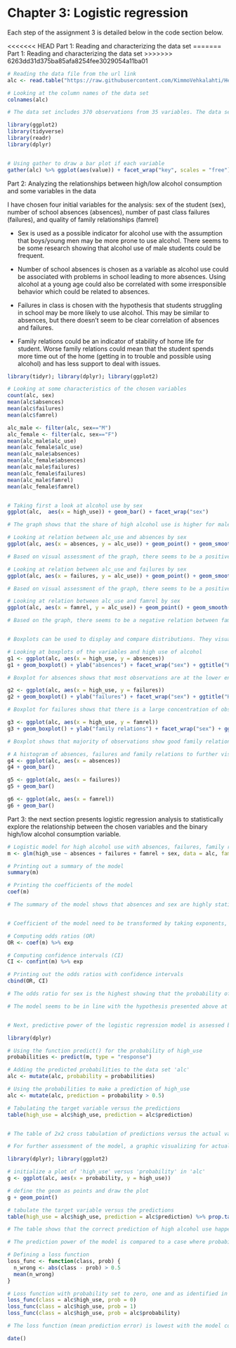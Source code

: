 # Chapter 3: Logistic regression 

Each step of the assignment 3 is detailed below in the code section below. 

<<<<<<< HEAD
Part 1: Reading and characterizing the data  set
=======
Part 1: Reading and characterizing the data set
>>>>>>> 6263dd31d375ba85afa8254fee3029054a11ba01

```r

# Reading the data file from the url link 
alc <- read.table("https://raw.githubusercontent.com/KimmoVehkalahti/Helsinki-Open-Data-Science/master/datasets/alc.csv", sep = ",", header = T)

# Looking at the column names of the data set
colnames(alc)

# The data set includes 370 observations from 35 variables. The data set has been build by combining two data sets that include different variables of student achievement in secondary education of two Portuguese schools as well as different attributes, such as grades, demographic, social and school related features. Data set also includes variables for alcohol use, including an indicator for high and low usage.

library(ggplot2)
library(tidyverse)
library(readr)
library(dplyr)


# Using gather to draw a bar plot if each variable 
gather(alc) %>% ggplot(aes(value)) + facet_wrap("key", scales = "free") + geom_bar()

```


Part 2: Analyzing the relationships between high/low alcohol consumption and some  variables in the data

I have chosen four initial variables for the analysis: sex of the student (sex), number of school absences (absences), number of past class failures (failures), and quality of family relationships (famrel)

  - Sex is used as a possible indicator for alcohol use with the assumption that        boys/young men may be more prone to use alcohol. There seems to be some             research showing that alcohol use of male students could be frequent.
  
  - Number of school absences is chosen as a variable as alcohol use could be           associated with problems in school leading to more absences. Using alcohol at a     young age could also be correlated with some irresponsible behavior which could     be related to absences.  
  
  - Failures in class is chosen with the hypothesis that students struggling in         school may be more likely to use alcohol. This may be similar to absences, but      there doesn't seem to be clear correlation of absences and failures.
  
  - Family relations could be an indicator of stability of home life for student.       Worse family relations could mean that the student spends more time out of the      home (getting in to trouble and possible using alcohol) and has less support to     deal with issues.



```r
library(tidyr); library(dplyr); library(ggplot2)

# Looking at some characteristics of the chosen variables
count(alc, sex)
mean(alc$absences)
mean(alc$failures)
mean(alc$famrel)

alc_male <- filter(alc, sex=="M")
alc_female <- filter(alc, sex=="F")
mean(alc_male$alc_use)
mean(alc_female$alc_use)
mean(alc_male$absences)
mean(alc_female$absences)
mean(alc_male$failures)
mean(alc_female$failures)
mean(alc_male$famrel)
mean(alc_female$famrel)


# Taking first a look at alcohol use by sex
ggplot(alc,  aes(x = high_use)) + geom_bar() + facet_wrap("sex")

# The graph shows that the share of high alcohol use is higher for male students compared to female students 

# Looking at relation between alc_use and absences by sex
ggplot(alc, aes(x = absences, y = alc_use)) + geom_point() + geom_smooth(method = "lm") + facet_wrap("sex") + ggtitle("Alcohol use and absences")

# Based on visual assessment of the graph, there seems to be a positive relation between absences and alcohol use. The relation seems much stronger for male students.

# Looking at relation between alc_use and failures by sex
ggplot(alc, aes(x = failures, y = alc_use)) + geom_point() + geom_smooth(method = "lm") + facet_wrap("sex") + ggtitle("Alcohol use and failures")

# Based on visual assessment of the graph, there seems to be a positive relation between failures in school and alcohol use.

# Looking at relation between alc_use and famrel by sex
ggplot(alc, aes(x = famrel, y = alc_use)) + geom_point() + geom_smooth(method = "lm") + facet_wrap("sex") + ggtitle("Alcohol use and family relations")

# Based on the graph, there seems to be a negative relation between family relation and alcohol use, meaning that better family life corresponds to lower alcohol usage. the relation seems stronger for male students. 


# Boxplots can be used to display and compare distributions. They visualize the 25th, 50th and 75th percentiles of the data and shows whether there are any outliers. 

# Looking at boxplots of the variables and high use of alcohol 
g1 <- ggplot(alc, aes(x = high_use, y = absences))
g1 + geom_boxplot() + ylab("absences") + facet_wrap("sex") + ggtitle("High alcohol use and absences by sex")

# Boxplot for absences shows that most observations are at the lower end but there are also some outliers (especially for female students) that are worth noticing

g2 <- ggplot(alc, aes(x = high_use, y = failures))
g2 + geom_boxplot() + ylab("failures") + facet_wrap("sex") + ggtitle("High alcohol use and failures by sex")

# Boxplot for failures shows that there is a large concentration of observations in at zero and a small number of observations in higher values

g3 <- ggplot(alc, aes(x = high_use, y = famrel))
g3 + geom_boxplot() + ylab("family relations") + facet_wrap("sex") + ggtitle("High alcohol use and family relations by sex")

# Boxplot shows that majority of observations show good family relations but there are also some outliers. There seems to be a meaningful difference in family relations between high and low alcohol use.

# A histogram of absences, failures and family relations to further visualize the data
g4 <- ggplot(alc, aes(x = absences)) 
g4 + geom_bar()

g5 <- ggplot(alc, aes(x = failures)) 
g5 + geom_bar()

g6 <- ggplot(alc, aes(x = famrel)) 
g6 + geom_bar()

```




Part 3: the next section presents logistic regression analysis to statistically explore the relationship between the chosen variables and the binary high/low alcohol consumption variable.



```r

# Logistic model for high alcohol use with absences, failures, family relations and sex as the chosen variables
m <- glm(high_use ~ absences + failures + famrel + sex, data = alc, family = "binomial")

# Printing out a summary of the model
summary(m)

# Printing the coefficients of the model
coef(m)

# The summary of the model shows that absences and sex are highly statistically significant while also failures and family relations have relatively high significance. Higher absences and school failures are associated with high alcohol consumption. The model also shows that male students are more likely to use high amounts of alcohol compared to female students. Better family relations are associated with lower alcohol usage.


# Coefficient of the model need to be transformed by taking exponents, which can be interpreted as odds ratios between a unit change in the corresponding explanatory variable. The model can be used to assess the probability of a student being a high alcohol user.

# Computing odds ratios (OR)
OR <- coef(m) %>% exp

# Computing confidence intervals (CI)
CI <- confint(m) %>% exp

# Printing out the odds ratios with confidence intervals
cbind(OR, CI)

# The odds ratio for sex is the highest showing that the probability of a male student being high alcohol user is higher compared to female students. Odds ratios and their confidence intervals for absences and failures are above 1 which indicates that higher values in these variables increase the probability of a student being high alcohol user. On the other hand, odds ratio and the confidence interval for family relation is below 1 which indicates that higher value (better family relation) lowers the probability of a student being a high alcohol users. 

# The model seems to be in line with the hypothesis presented above at the start of the assignment. 


# Next, predictive power of the logistic regression model is assessed by making predictions with the model

library(dplyr)

# Using the function predict() for the probability of high_use
probabilities <- predict(m, type = "response")

# Adding the predicted probabilities to the data set 'alc'
alc <- mutate(alc, probability = probabilities)

# Using the probabilities to make a prediction of high_use
alc <- mutate(alc, prediction = probability > 0.5)

# Tabulating the target variable versus the predictions
table(high_use = alc$high_use, prediction = alc$prediction)


# The table of 2x2 cross tabulation of predictions versus the actual values shows that prediction of low use of alcohol is right 244 times and wrong 15 times. On the other hand, the prediction of high use of alcohol is correct 34 times while fails 77 times. Thus, the model seems better at predicting low usage than high usage. 

# For further assessment of the model, a graphic visualizing for actual values and the predictions is produced

library(dplyr); library(ggplot2)

# initialize a plot of 'high_use' versus 'probability' in 'alc'
g <- ggplot(alc, aes(x = probability, y = high_use))

# define the geom as points and draw the plot
g + geom_point()

# tabulate the target variable versus the predictions
table(high_use = alc$high_use, prediction = alc$prediction) %>% prop.table() %>% addmargins()

# The table shows that the correct prediction of high alcohol use happens only about 30 % (0.0918/0.3) in the context of high use. This seems very low prediction power.

# The prediction power of the model is compared to a case where probability of zero is assigned to high use. Similarly, comparison is done against a probability of one.

# Defining a loss function 
loss_func <- function(class, prob) {
  n_wrong <- abs(class - prob) > 0.5
  mean(n_wrong)
}

# Loss function with probability set to zero, one and as identified in the model
loss_func(class = alc$high_use, prob = 0)
loss_func(class = alc$high_use, prob = 1)
loss_func(class = alc$high_use, prob = alc$probability)

# The loss function (mean prediction error) is lowest with the model compared to the alternative scenarios used for comparison. Thus the model seems better than a pure guessing strategy.

```



```r

date()

```


